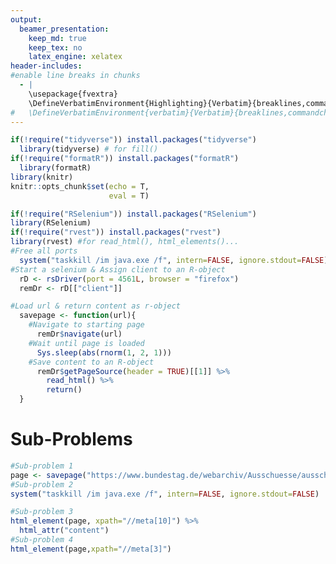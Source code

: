 ```yaml
---
output:
  beamer_presentation:
    keep_md: true
    keep_tex: no
    latex_engine: xelatex
header-includes:
#enable line breaks in chunks
  - |
    \usepackage{fvextra}
    \DefineVerbatimEnvironment{Highlighting}{Verbatim}{breaklines,commandchars=\\\{\}}
#   \DefineVerbatimEnvironment{verbatim}{Verbatim}{breaklines,commandchars=\\\{\}}
---
```


```r
if(!require("tidyverse")) install.packages("tidyverse") 
  library(tidyverse) # for fill() 
if(!require("formatR")) install.packages("formatR")
  library(formatR)
library(knitr)
knitr::opts_chunk$set(echo = T,
                      eval = T)
```

```r
if(!require("RSelenium")) install.packages("RSelenium")
library(RSelenium)
if(!require("rvest")) install.packages("rvest")
library(rvest) #for read_html(), html_elements()...
#Free all ports
  system("taskkill /im java.exe /f", intern=FALSE, ignore.stdout=FALSE)
#Start a selenium & Assign client to an R-object  
  rD <- rsDriver(port = 4561L, browser = "firefox")
  remDr <- rD[["client"]]
```

```r
#Load url & return content as r-object 
  savepage <- function(url){
    #Navigate to starting page
      remDr$navigate(url)
    #Wait until page is loaded  
      Sys.sleep(abs(rnorm(1, 2, 1)))
    #Save content to an R-object
      remDr$getPageSource(header = TRUE)[[1]] %>%  
        read_html() %>% 
        return()
  }
```

# Sub-Problems
```r
#Sub-problem 1
page <- savepage("https://www.bundestag.de/webarchiv/Ausschuesse/ausschuesse19/a07/Anhoerungen")
#Sub-problem 2
system("taskkill /im java.exe /f", intern=FALSE, ignore.stdout=FALSE)
```
```r
#Sub-problem 3
html_element(page, xpath="//meta[10]") %>%
  html_attr("content")
#Sub-problem 4
html_element(page,xpath="//meta[3]")
```